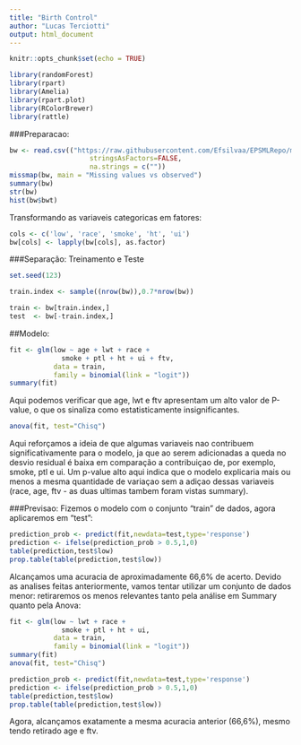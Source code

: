 ```yaml
---
title: "Birth Control"
author: "Lucas Terciotti"
output: html_document
---
```


```r
knitr::opts_chunk$set(echo = TRUE)
```

```r
library(randomForest)
library(rpart)
library(Amelia)
library(rpart.plot)
library(RColorBrewer)
library(rattle)
```

###Preparacao:
```r
bw <- read.csv(("https://raw.githubusercontent.com/Efsilvaa/EPSMLRepo/master/Data/birthwt.csv"),
                    stringsAsFactors=FALSE,
                    na.strings = c(""))
missmap(bw, main = "Missing values vs observed")
summary(bw)
str(bw)
hist(bw$bwt)
```

Transformando as variaveis categoricas em fatores:
```r
cols <- c('low', 'race', 'smoke', 'ht', 'ui')
bw[cols] <- lapply(bw[cols], as.factor)
```

###Separação: Treinamento e Teste

```r
set.seed(123)

train.index <- sample((nrow(bw)),0.7*nrow(bw))

train <- bw[train.index,]
test  <- bw[-train.index,]
```

##Modelo:
```r
fit <- glm(low ~ age + lwt + race +
             smoke + ptl + ht + ui + ftv,
           data = train,
           family = binomial(link = "logit"))
summary(fit)
```

Aqui podemos verificar que age, lwt e ftv apresentam um alto valor de P-value, o que os sinaliza como estatisticamente insignificantes.

```r
anova(fit, test="Chisq")
```

Aqui reforçamos a ideia de que algumas variaveis nao contribuem significativamente para o modelo, ja que ao serem adicionadas a queda no desvio residual é baixa em comparação a contribuiçao de, por exemplo, smoke, ptl e ui. Um p-value alto aqui indica que o modelo explicaria mais ou menos a mesma quantidade de variaçao sem a adiçao dessas variaveis (race, age, ftv - as duas ultimas tambem foram vistas  summary).

###Previsao:
Fizemos o modelo com o conjunto "train" de dados, agora aplicaremos em "test":
```r
prediction_prob <- predict(fit,newdata=test,type='response')
prediction <- ifelse(prediction_prob > 0.5,1,0)
table(prediction,test$low)
prop.table(table(prediction,test$low))
```

Alcançamos uma acuracia de aproximadamente 66,6% de acerto. Devido as analises feitas anteriormente, vamos tentar utilizar um conjunto de dados menor: retiraremos os menos relevantes tanto pela análise em Summary quanto pela Anova:

```r
fit <- glm(low ~ lwt + race +
             smoke + ptl + ht + ui,
           data = train,
           family = binomial(link = "logit"))
summary(fit) 
anova(fit, test="Chisq")

prediction_prob <- predict(fit,newdata=test,type='response')
prediction <- ifelse(prediction_prob > 0.5,1,0)
table(prediction,test$low)
prop.table(table(prediction,test$low))
```

Agora, alcançamos exatamente a mesma acuracia anterior (66,6%), mesmo tendo retirado age e ftv.